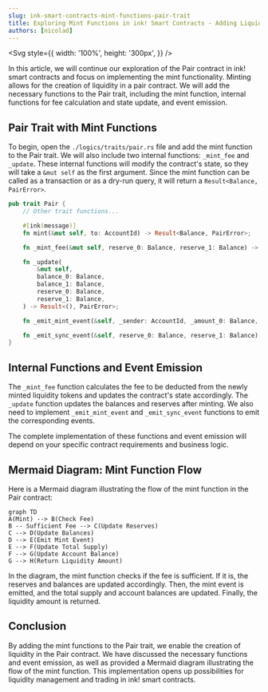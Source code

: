 ```yaml
---
slug: ink-smart-contracts-mint-functions-pair-trait
title: Exploring Mint Functions in ink! Smart Contracts - Adding Liquidity to the Pair Trait
authors: [nicolad]
---
```



<Svg
  style={{
    width: '100%',
    height: '300px',
  }}
/>

In this article, we will continue our exploration of the Pair contract in ink! smart contracts and focus on implementing the mint functionality. Minting allows for the creation of liquidity in a pair contract. We will add the necessary functions to the Pair trait, including the mint function, internal functions for fee calculation and state update, and event emission.

## Pair Trait with Mint Functions

To begin, open the `./logics/traits/pair.rs` file and add the mint function to the Pair trait. We will also include two internal functions: `_mint_fee` and `_update`. These internal functions will modify the contract's state, so they will take a `&mut self` as the first argument. Since the mint function can be called as a transaction or as a dry-run query, it will return a `Result<Balance, PairError>`.

```rust
pub trait Pair {
    // Other trait functions...

    #[ink(message)]
    fn mint(&mut self, to: AccountId) -> Result<Balance, PairError>;

    fn _mint_fee(&mut self, reserve_0: Balance, reserve_1: Balance) -> Result<bool, PairError>;

    fn _update(
        &mut self,
        balance_0: Balance,
        balance_1: Balance,
        reserve_0: Balance,
        reserve_1: Balance,
    ) -> Result<(), PairError>;

    fn _emit_mint_event(&self, _sender: AccountId, _amount_0: Balance, _amount_1: Balance);

    fn _emit_sync_event(&self, reserve_0: Balance, reserve_1: Balance);
}
```

## Internal Functions and Event Emission

The `_mint_fee` function calculates the fee to be deducted from the newly minted liquidity tokens and updates the contract's state accordingly. The `_update` function updates the balances and reserves after minting. We also need to implement `_emit_mint_event` and `_emit_sync_event` functions to emit the corresponding events.

The complete implementation of these functions and event emission will depend on your specific contract requirements and business logic.

## Mermaid Diagram: Mint Function Flow

Here is a Mermaid diagram illustrating the flow of the mint function in the Pair contract:

```mermaid
graph TD
A(Mint) --> B(Check Fee)
B -- Sufficient Fee --> C(Update Reserves)
C --> D(Update Balances)
D --> E(Emit Mint Event)
E --> F(Update Total Supply)
F --> G(Update Account Balance)
G --> H(Return Liquidity Amount)
```

In the diagram, the mint function checks if the fee is sufficient. If it is, the reserves and balances are updated accordingly. Then, the mint event is emitted, and the total supply and account balances are updated. Finally, the liquidity amount is returned.

## Conclusion

By adding the mint functions to the Pair trait, we enable the creation of liquidity in the Pair contract. We have discussed the necessary functions and event emission, as well as provided a Mermaid diagram illustrating the flow of the mint function. This implementation opens up possibilities for liquidity management and trading in ink! smart contracts.
